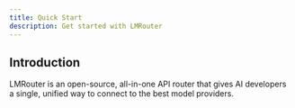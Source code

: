 ```yaml
---
title: Quick Start
description: Get started with LMRouter
---
```


## Introduction

LMRouter is an open-source, all-in-one API router that gives AI developers a single, unified way to connect to the best model providers.
